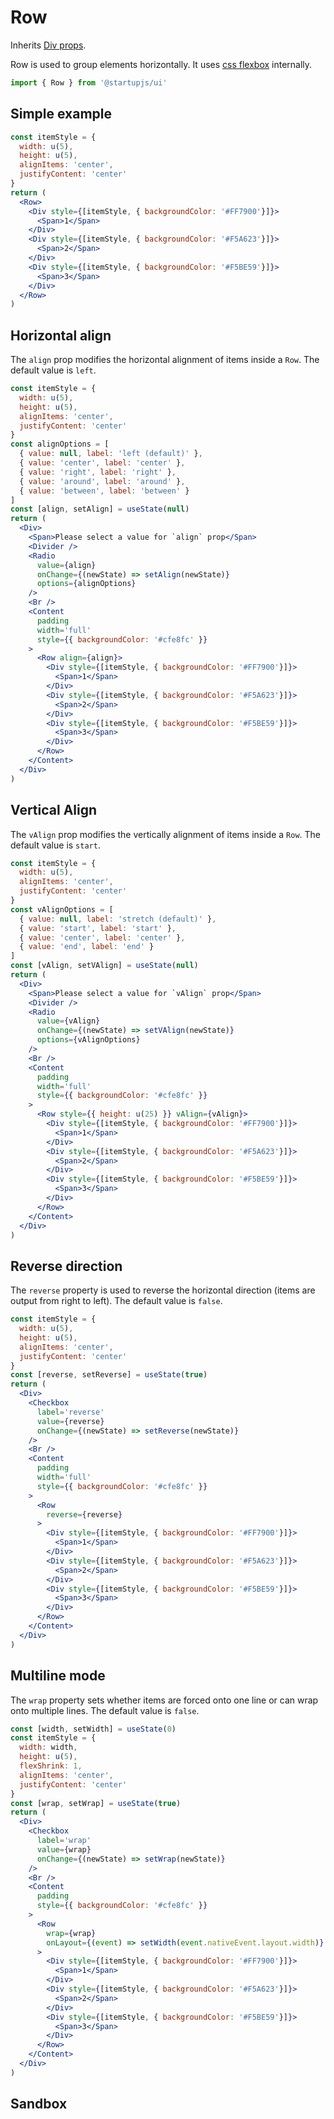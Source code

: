 
# Row

Inherits [Div props](/docs/components/Div).

Row is used to group elements horizontally. It uses [css flexbox](https://www.w3schools.com/css/css3_flexbox.asp) internally.

```jsx
import { Row } from '@startupjs/ui'
```

## Simple example

```jsx example
const itemStyle = {
  width: u(5),
  height: u(5),
  alignItems: 'center',
  justifyContent: 'center'
}
return (
  <Row>
    <Div style={[itemStyle, { backgroundColor: '#FF7900'}]}>
      <Span>1</Span>
    </Div>
    <Div style={[itemStyle, { backgroundColor: '#F5A623'}]}>
      <Span>2</Span>
    </Div>
    <Div style={[itemStyle, { backgroundColor: '#F5BE59'}]}>
      <Span>3</Span>
    </Div>
  </Row>
)
```

## Horizontal align

The `align` prop modifies the horizontal alignment of items inside a `Row`. The default value is `left`.

```jsx example
const itemStyle = {
  width: u(5),
  height: u(5),
  alignItems: 'center',
  justifyContent: 'center'
}
const alignOptions = [
  { value: null, label: 'left (default)' },
  { value: 'center', label: 'center' },
  { value: 'right', label: 'right' },
  { value: 'around', label: 'around' },
  { value: 'between', label: 'between' }
]
const [align, setAlign] = useState(null)
return (
  <Div>
    <Span>Please select a value for `align` prop</Span>
    <Divider />
    <Radio
      value={align}
      onChange={(newState) => setAlign(newState)}
      options={alignOptions}
    />
    <Br />
    <Content
      padding
      width='full'
      style={{ backgroundColor: '#cfe8fc' }}
    >
      <Row align={align}>
        <Div style={[itemStyle, { backgroundColor: '#FF7900'}]}>
          <Span>1</Span>
        </Div>
        <Div style={[itemStyle, { backgroundColor: '#F5A623'}]}>
          <Span>2</Span>
        </Div>
        <Div style={[itemStyle, { backgroundColor: '#F5BE59'}]}>
          <Span>3</Span>
        </Div>
      </Row>
    </Content>
  </Div>
)
```

## Vertical Align

The `vAlign` prop modifies the vertically alignment of items inside a `Row`. The default value is `start`.

```jsx example
const itemStyle = {
  width: u(5),
  alignItems: 'center',
  justifyContent: 'center'
}
const vAlignOptions = [
  { value: null, label: 'stretch (default)' },
  { value: 'start', label: 'start' },
  { value: 'center', label: 'center' },
  { value: 'end', label: 'end' }
]
const [vAlign, setVAlign] = useState(null)
return (
  <Div>
    <Span>Please select a value for `vAlign` prop</Span>
    <Divider />
    <Radio
      value={vAlign}
      onChange={(newState) => setVAlign(newState)}
      options={vAlignOptions}
    />
    <Br />
    <Content
      padding
      width='full'
      style={{ backgroundColor: '#cfe8fc' }}
    >
      <Row style={{ height: u(25) }} vAlign={vAlign}>
        <Div style={[itemStyle, { backgroundColor: '#FF7900'}]}>
          <Span>1</Span>
        </Div>
        <Div style={[itemStyle, { backgroundColor: '#F5A623'}]}>
          <Span>2</Span>
        </Div>
        <Div style={[itemStyle, { backgroundColor: '#F5BE59'}]}>
          <Span>3</Span>
        </Div>
      </Row>
    </Content>
  </Div>
)
```

## Reverse direction

The `reverse` property is used to reverse the horizontal direction (items are output from right to left). The default value is `false`.

```jsx example
const itemStyle = {
  width: u(5),
  height: u(5),
  alignItems: 'center',
  justifyContent: 'center'
}
const [reverse, setReverse] = useState(true)
return (
  <Div>
    <Checkbox
      label='reverse'
      value={reverse}
      onChange={(newState) => setReverse(newState)}
    />
    <Br />
    <Content
      padding
      width='full'
      style={{ backgroundColor: '#cfe8fc' }}
    >
      <Row
        reverse={reverse}
      >
        <Div style={[itemStyle, { backgroundColor: '#FF7900'}]}>
          <Span>1</Span>
        </Div>
        <Div style={[itemStyle, { backgroundColor: '#F5A623'}]}>
          <Span>2</Span>
        </Div>
        <Div style={[itemStyle, { backgroundColor: '#F5BE59'}]}>
          <Span>3</Span>
        </Div>
      </Row>
    </Content>
  </Div>
)
```

## Multiline mode

The `wrap` property sets whether items are forced onto one line or can wrap onto multiple lines. The default value is `false`.

```jsx example
const [width, setWidth] = useState(0)
const itemStyle = {
  width: width,
  height: u(5),
  flexShrink: 1,
  alignItems: 'center',
  justifyContent: 'center'
}
const [wrap, setWrap] = useState(true)
return (
  <Div>
    <Checkbox
      label='wrap'
      value={wrap}
      onChange={(newState) => setWrap(newState)}
    />
    <Br />
    <Content
      padding
      style={{ backgroundColor: '#cfe8fc' }}
    >
      <Row
        wrap={wrap}
        onLayout={(event) => setWidth(event.nativeEvent.layout.width)}
      >
        <Div style={[itemStyle, { backgroundColor: '#FF7900'}]}>
          <Span>1</Span>
        </Div>
        <Div style={[itemStyle, { backgroundColor: '#F5A623'}]}>
          <Span>2</Span>
        </Div>
        <Div style={[itemStyle, { backgroundColor: '#F5BE59'}]}>
          <Span>3</Span>
        </Div>
      </Row>
    </Content>
  </Div>
)
```

## Sandbox

<Sandbox Component={Row} />
